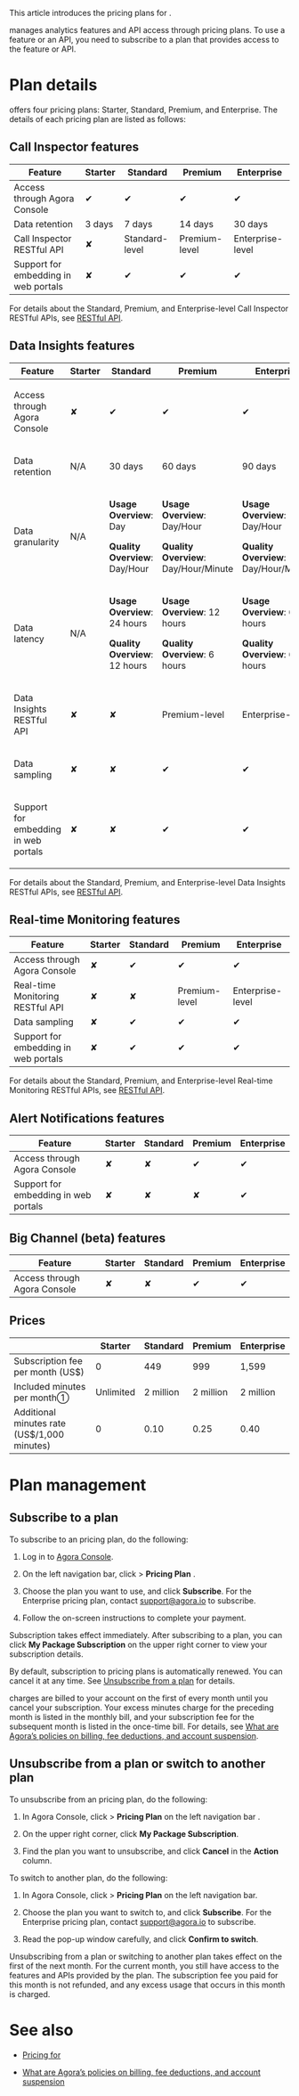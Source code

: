 This article introduces the pricing plans for <Vpd k="NAME"/>.

<Vpd k="NAME"/> manages analytics features and API access through pricing plans. To use a feature or an API, you need to subscribe to a plan that provides access to the feature or API.

# Plan details

<Vpd k="NAME"/> offers four pricing plans: Starter, Standard, Premium, and Enterprise. The details of each pricing plan are listed as follows:

## Call Inspector features

| Feature                              | Starter | Standard       | Premium       | Enterprise       |
|--------------------------------------|---------|----------------|---------------|------------------|
| Access through Agora Console         | ✔       | ✔              | ✔             | ✔                |
| Data retention                       | 3 days  | 7 days         | 14 days       | 30 days          |
| Call Inspector RESTful API           | ✘       | Standard-level | Premium-level | Enterprise-level |
| Support for embedding in web portals | ✘       | ✔              | ✔             | ✔                |

For details about the Standard, Premium, and Enterprise-level Call Inspector RESTful APIs, see [RESTful API](../reference/api).

## Data Insights features

<table>
    <colgroup>
        <col/>
        <col/>
        <col/>
        <col/>
        <col/>
    </colgroup>
    <thead>
    <tr>
        <th>Feature</th>
        <th>Starter</th>
        <th>Standard</th>
        <th>Premium</th>
        <th>Enterprise</th>
    </tr>
    </thead>
    <tbody>
    <tr class="odd">
        <td><p>Access through Agora Console</p></td>
        <td><p>✘</p></td>
        <td><p>✔</p></td>
        <td><p>✔</p></td>
        <td><p>✔</p></td>
    </tr>
    <tr class="even">
        <td><p>Data retention</p></td>
        <td><p>N/A</p></td>
        <td><p>30 days</p></td>
        <td><p>60 days</p></td>
        <td><p>90 days</p></td>
    </tr>
    <tr class="odd">
        <td><p>Data granularity</p></td>
        <td><p>N/A</p></td>
        <td><p><strong>Usage Overview</strong>: Day</p>
            <p><strong>Quality Overview</strong>: Day/Hour</p></td>
        <td><p><strong>Usage Overview</strong>: Day/Hour</p>
            <p><strong>Quality Overview</strong>: Day/Hour/Minute</p></td>
        <td><p><strong>Usage Overview</strong>: Day/Hour</p>
            <p><strong>Quality Overview</strong>: Day/Hour/Minute</p></td>
    </tr>
    <tr class="even">
        <td><p>Data latency</p></td>
        <td><p>N/A</p></td>
        <td><p><strong>Usage Overview</strong>: 24 hours</p>
            <p><strong>Quality Overview</strong>: 12 hours</p></td>
        <td><p><strong>Usage Overview</strong>: 12 hours</p>
            <p><strong>Quality Overview</strong>: 6 hours</p></td>
        <td><p><strong>Usage Overview</strong>: 6 hours</p>
            <p><strong>Quality Overview</strong>: 6 hours</p></td>
    </tr>
    <tr class="odd">
        <td><p>Data Insights RESTful API</p></td>
        <td><p>✘</p></td>
        <td><p>✘</p></td>
        <td><p>Premium-level</p></td>
        <td><p>Enterprise-level</p></td>
    </tr>
    <tr class="even">
        <td><p>Data sampling</p></td>
        <td><p>✘</p></td>
        <td><p>✘</p></td>
        <td><p>✔</p></td>
        <td><p>✔</p></td>
    </tr>
    <tr class="odd">
        <td><p>Support for embedding in web portals</p></td>
        <td><p>✘</p></td>
        <td><p>✘</p></td>
        <td><p>✔</p></td>
        <td><p>✔</p></td>
    </tr>
    </tbody>
</table>

For details about the Standard, Premium, and Enterprise-level Data Insights RESTful APIs, see [RESTful API](../reference/api).

## Real-time Monitoring features

| Feature                              | Starter | Standard | Premium       | Enterprise       |
|--------------------------------------|---------|----------|---------------|------------------|
| Access through Agora Console         | ✘       | ✔        | ✔             | ✔                |
| Real-time Monitoring RESTful API     | ✘       | ✘        | Premium-level | Enterprise-level |
| Data sampling                        | ✘       | ✔        | ✔             | ✔                |
| Support for embedding in web portals | ✘       | ✔        | ✔             | ✔                |

For details about the Standard, Premium, and Enterprise-level Real-time Monitoring RESTful APIs, see [RESTful API](../reference/api).

## Alert Notifications features

| Feature                              | Starter | Standard | Premium | Enterprise |
|--------------------------------------|---------|----------|---------|------------|
| Access through Agora Console         | ✘       | ✘        | ✔       | ✔          |
| Support for embedding in web portals | ✘       | ✘        | ✘       | ✔          |

## Big Channel (beta) features

| Feature                      | Starter | Standard | Premium | Enterprise |
|------------------------------|---------|----------|---------|------------|
| Access through Agora Console | ✘       | ✘        | ✔       | ✔          |

## Prices

|                                             | Starter   | Standard  | Premium   | Enterprise |
|---------------------------------------------|-----------|-----------|-----------|------------|
| Subscription fee per month (US$)            | 0         | 449       | 999       | 1,599      |
| Included minutes per month①                 | Unlimited | 2 million | 2 million | 2 million  |
| Additional minutes rate (US$/1,000 minutes) | 0         | 0.10      | 0.25      | 0.40       |

# Plan management


## Subscribe to a plan

To subscribe to an <Vpd k="NAME"/> pricing plan, do the following:

1.  Log in to [Agora Console](https://console.agora.io/).

2.  On the left navigation bar, click **<Vpd k="NAME"/>** &gt; **Pricing Plan** .

3.  Choose the plan you want to use, and click **Subscribe**.
For the Enterprise pricing plan, contact support@agora.io to subscribe.

4.  Follow the on-screen instructions to complete your payment.

Subscription takes effect immediately. After subscribing to a plan, you can click **My Package Subscription** on the upper right corner to view your subscription details.

By default, subscription to <Vpd k="NAME"/> pricing plans is automatically renewed. You can cancel it at any time. See [Unsubscribe from a plan](#unsubscribe-from-a-plan-or-switch-to-another-plan) for details.

<Vpd k="NAME"/> charges are billed to your account on the first of every month until you cancel your subscription. Your excess minutes charge for the preceding month is listed in the monthly bill, and your subscription fee for the subsequent month is listed in the once-time bill. For details, see [What are Agora’s policies on billing, fee deductions, and account suspension](../reference/billing-policies#billing-fee-deductions-and-account-suspension-policies).


## Unsubscribe from a plan or switch to another plan

To unsubscribe from an <Vpd k="NAME"/> pricing plan, do the following:

1.  In Agora Console, click **<Vpd k="NAME"/>** &gt; **Pricing Plan** on the left navigation bar .

2.  On the upper right corner, click **My Package Subscription**.

3.  Find the plan you want to unsubscribe, and click **Cancel** in the **Action** column.

To switch to another plan, do the following:

1.  In Agora Console, click **<Vpd k="NAME"/>** &gt; **Pricing Plan** on the left navigation bar.

2.  Choose the plan you want to switch to, and click **Subscribe**.
For the Enterprise pricing plan, contact support@agora.io to subscribe.

3.  Read the pop-up window carefully, and click **Confirm to switch**.

Unsubscribing from a plan or switching to another plan takes effect on the first of the next month. For the current month, you still have access to the features and APIs provided by the plan. The subscription fee you paid for this month is not refunded, and any excess usage that occurs in this month is charged.

# See also

-   [Pricing for <Vg k="VSDK" />](../../video-calling/understand/pricing)

-   [What are Agora’s policies on billing, fee deductions, and account suspension](../reference/billing-policies#fee-deduction)


